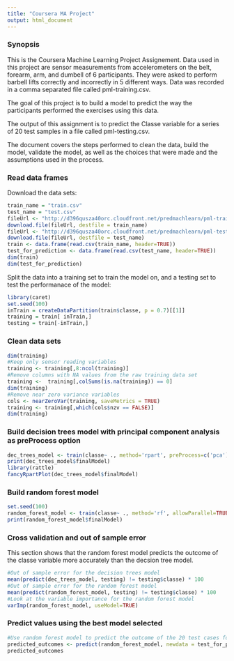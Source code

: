 ```yaml
---
title: "Coursera MA Project"
output: html_document
---
```

### Synopsis 
This is the Coursera Machine Learning Project Assignement.
Data used in this project are sensor measurements from accelerometers on the belt, forearm, arm, and dumbell of 6 participants. They were asked to perform barbell lifts correctly and incorrectly in 5 different ways. Data was recorded in a comma separated file called pml-training.csv.

The goal of this project is to build a model to predict the way the participants performed the exercises using this data.

The output of this assignment is to predict the Classe variable for a series of 20 test samples in a file called pml-testing.csv.

The document covers the steps performed to clean the data, build the model, validate the model, as well as the choices that were made and the assumptions used in the process.

### Read data frames 
Download the data sets:
```r
train_name = "train.csv"
test_name = "test.csv"
fileUrl <- "http://d396qusza40orc.cloudfront.net/predmachlearn/pml-training.csv"
download.file(fileUrl, destfile = train_name)
fileUrl <- "http://d396qusza40orc.cloudfront.net/predmachlearn/pml-testing.csv"
download.file(fileUrl, destfile = test_name)
train <- data.frame(read.csv(train_name, header=TRUE))
test_for_prediction <- data.frame(read.csv(test_name, header=TRUE))
dim(train)
dim(test_for_prediction)
```
Split the data into a training set to train the model on, and a testing set to test the performanace of the model:
```r
library(caret)
set.seed(100)
inTrain = createDataPartition(train$classe, p = 0.7)[[1]]
training = train[ inTrain,]
testing = train[-inTrain,]
```

### Clean data sets
```r
dim(training)
#Keep only sensor reading variables
training <- training[,8:ncol(training)]
#Remove columns with NA values from the raw training data set
training <-  training[,colSums(is.na(training)) == 0]
dim(training)
#Remove near zero variance variables
cols <- nearZeroVar(training, saveMetrics = TRUE)
training <- training[,which(cols$nzv == FALSE)]
dim(training)
```
### Build decision trees model with principal component analysis as preProcess option
```r
dec_trees_model <- train(classe~ ., method='rpart', preProcess=c('pca'), data= training)
print(dec_trees_model$finalModel)
library(rattle)
fancyRpartPlot(dec_trees_model$finalModel)
```
### Build random forest model
```r
set.seed(100)
random_forest_model <- train(classe~ ., method='rf', allowParallel=TRUE, data= training)
print(random_forest_model$finalModel)
```
### Cross validation and out of sample error
This section shows that the random forest model predicts the outcome of the classe variable more accurately than the decsion tree model.
```r
#Out of sample error for the decision trees model
mean(predict(dec_trees_model, testing) != testing$classe) * 100
#Out of sample error for the random forest model
mean(predict(random_forest_model, testing) != testing$classe) * 100
#Look at the variable importance for the random forest model
varImp(random_forest_model, useModel=TRUE)

```
### Predict values using the best model selected
```r
#Use random forest model to predict the outcome of the 20 test cases for submission
predicted_outcomes <- predict(random_forest_model, newdata = test_for_prediction)
predicted_outcomes
```

